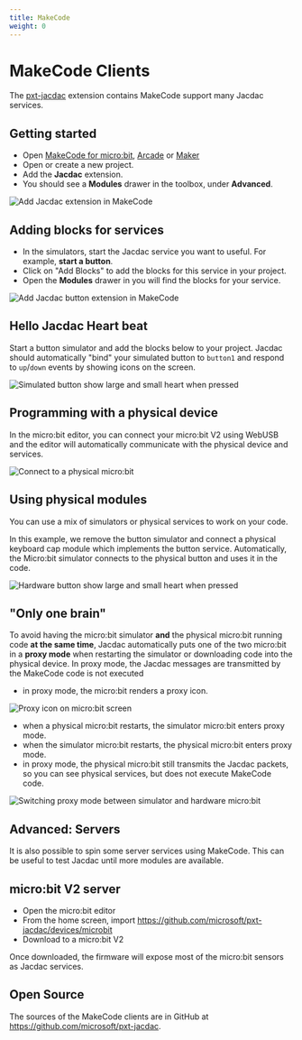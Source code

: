 ```yaml
---
title: MakeCode
weight: 0
---
```


# MakeCode Clients

The [pxt-jacdac](https://github.com/microsoft/pxt-jacdac) extension contains MakeCode support many Jacdac services.

## Getting started

-   Open [MakeCode for micro:bit](https://makecode.microbit.org/), [Arcade](https://arcade.makecode.com/) or [Maker](https://maker.makecode.com/)
-   Open or create a new project.
-   Add the **Jacdac** extension.
-   You should see a **Modules** drawer in the toolbox, under **Advanced**.

![Add Jacdac extension in MakeCode](./makecode/addjacdac.gif)

## Adding blocks for services

-   In the simulators, start the Jacdac service you want to useful. For example, **start a button**.
-   Click on "Add Blocks" to add the blocks for this service in your project.
-   Open the **Modules** drawer in you will find the blocks for your service.

![Add Jacdac button extension in MakeCode](./makecode/addbutton.gif)

## Hello Jacdac Heart beat

Start a button simulator and add the blocks below to your project. Jacdac should automatically "bind" your simulated button
to `button1` and respond to `up`/`down` events by showing icons on the screen.

![Simulated button show large and small heart when pressed](./makecode/simheartbeat.gif)

## Programming with a physical device

In the micro:bit editor, you can connect your micro:bit V2 using WebUSB and the editor will automatically communicate with the physical device and services.

![Connect to a physical micro:bit](./makecode/connectmicrobit.gif)

## Using physical modules

You can use a mix of simulators or physical services to work on your code.

In this example, we remove the button simulator and connect a physical keyboard cap module which implements the button service.
Automatically, the Micro:bit simulator connects to the physical button and uses it in the code.

![Hardware button show large and small heart when pressed](./makecode/hardwareheartbeat.gif)

## "Only one brain"

To avoid having the micro:bit simulator **and** the physical micro:bit running code **at the same time**,
Jacdac automatically puts one of the two micro:bit in a **proxy mode** when restarting the simulator or downloading code into the physical device.
In proxy mode, the Jacdac messages are transmitted by the MakeCode code is not executed

- in proxy mode, the micro:bit renders a proxy icon.

![Proxy icon on micro:bit screen](./makecode/proxyscreen.png)

-   when a physical micro:bit restarts, the simulator micro:bit enters proxy mode.
-   when the simulator micro:bit restarts, the physical micro:bit enters proxy mode.
-   in proxy mode, the physical micro:bit still transmits the Jacdac packets, so you can see physical services, but does not execute MakeCode code.

![Switching proxy mode between simulator and hardware micro:bit](./makecode/proxy.gif)

## Advanced: Servers

It is also possible to spin some server services using MakeCode.
This can be useful to test Jacdac until more modules are available.

## micro:bit V2 server

-   Open the micro:bit editor
-   From the home screen, import https://github.com/microsoft/pxt-jacdac/devices/microbit
-   Download to a micro:bit V2

Once downloaded, the firmware will expose most of the micro:bit sensors as Jacdac services.

## Open Source

The sources of the MakeCode clients are in GitHub at https://github.com/microsoft/pxt-jacdac.
